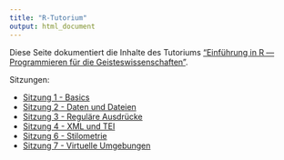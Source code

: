 ```yaml
---
title: "R-Tutorium"
output: html_document
---
```


Diese Seite dokumentiert die Inhalte des Tutoriums ["Einführung in R — Programmieren für die Geisteswissenschaften"](https://www.fu-berlin.de/vv/de/lv/734035). 

Sitzungen: 

+ [Sitzung 1 - Basics](docs/tutorium1_250422_basics.html)  
+ [Sitzung 2 - Daten und Dateien](docs/tutorium2_020522_dateien.html)  
+ [Sitzung 3 - Reguläre Ausdrücke](docs/tutorium3_09052022_regex.html)
+ [Sitzung 4 - XML und TEI](docs/tutorium4_16052022_xml.html)
+ [Sitzung 6 - Stilometrie](docs/tutorium6_130622_stilometrie.html)
+ [Sitzung 7 - Virtuelle Umgebungen](docs/tutorium7_200622_virtuelle_umgebungen.html)
